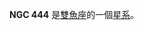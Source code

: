 {{NGCInfoBox|NGCID=NGC 444|發現者=威廉·帕森思|發現日期=1854年10月26日|其他編號=IC 1658, UGC 810, MCG 5-4-7|曆元=J2000.0|赤經=1時15分49.6秒
|赤緯=31°4'50"
|星座=雙魚座|星體=星系|星等=14.2|表面亮度=13.8|藍等=14.9}}

'''NGC 444''' 是[[雙魚座|雙魚座]]的一個[[星系|星系]]。

{{NGCReference|444}}
{{Catalogs|NGC=444}}

{{Galaxy-stub}}